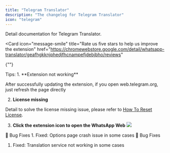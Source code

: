 ```yaml
---
title: "Telegram Translator"
description: "The changelog for Telegram Translator"
icon: "telegram"
---
```


<CardGroup cols={2}>
  <Card
    icon="telegram"
    title="Telegram Translator Document"
    href="/telegram-translator"
  >
    Detail documentation for Telegram Translator.
  </Card>

  <Card
    icon="message-smile"
    title="Rate us five stars to help us improve the extension"
    href="https://chromewebstore.google.com/detail/whatsapp-translator/geafhgkknjphedjfhcnampefjdebjbho/reviews"
  >
{""}
  </Card>
</CardGroup>

<Tip>
Tips:
1. **Extension not working**

After successfully updating the extension, if you open web.telegram.org, just refresh the page directly

2. **License missing**

Detail to solve the license missing issue, please refer to [How To Reset License](/troubleshooting/how-to-reset-license).

3. **Click the extension icon to open the WhatsApp Web**
   ![](/images/dt/1.png)

</Tip>

<Update label="v1.0.7">
🐛 Bug Fixes
1. Fixed: Options page crash issue in some cases

</Update>

<Update label="v1.0.6">
🐛 Bug Fixes

1. Fixed: Translation service not working in some cases

</Update>
